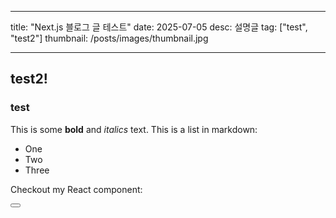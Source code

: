
---

title: "Next.js 블로그 글 테스트"
date: 2025-07-05
desc: 설명글
tag: ["test", "test2"]
thumbnail: /posts/images/thumbnail.jpg

---

## test2!

### test

This is some **bold** and _italics_ text.
This is a list in markdown:

- One
- Two
- Three

Checkout my React component:

<Button />
